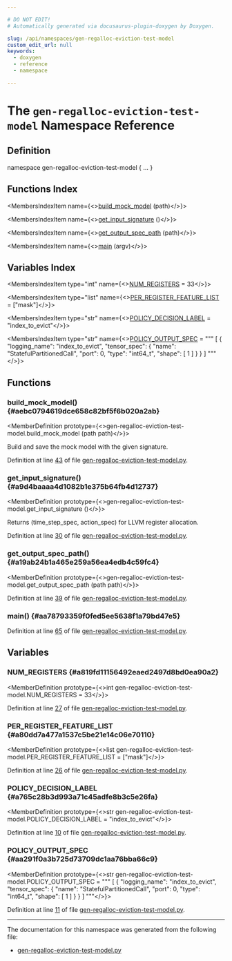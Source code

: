 ```yaml
---

# DO NOT EDIT!
# Automatically generated via docusaurus-plugin-doxygen by Doxygen.

slug: /api/namespaces/gen-regalloc-eviction-test-model
custom_edit_url: null
keywords:
  - doxygen
  - reference
  - namespace

---
```





# The `gen-regalloc-eviction-test-model` Namespace Reference

<DoxygenPage pluginConfig={pluginConfig}>



## Definition

<CodeBlock>namespace gen-regalloc-eviction-test-model &#123; ... &#125;</CodeBlock>

## Functions Index

<MembersIndex>

<MembersIndexItem
  name={<><a href="#aebc0794619dce658c82bf5f6b020a2ab">build&#95;mock&#95;model</a> (path)</>}>
</MembersIndexItem>

<MembersIndexItem
  name={<><a href="#a9d4baaaa4d1082b1e375b64fb4d12737">get&#95;input&#95;signature</a> ()</>}>
</MembersIndexItem>

<MembersIndexItem
  name={<><a href="#a19ab24b1a465e259a56ea4edb4c59fc4">get&#95;output&#95;spec&#95;path</a> (path)</>}>
</MembersIndexItem>

<MembersIndexItem
  name={<><a href="#aa78793359f0fed5ee5638f1a79bd47e5">main</a> (argv)</>}>
</MembersIndexItem>

</MembersIndex>

## Variables Index

<MembersIndex>

<MembersIndexItem
  type="int"
  name={<><a href="#a819fd11156492eaed2497d8bd0ea90a2">NUM&#95;REGISTERS</a> =  33</>}>
</MembersIndexItem>

<MembersIndexItem
  type="list"
  name={<><a href="#a80dd7a477a1537c5be21e14c06e70110">PER&#95;REGISTER&#95;FEATURE&#95;LIST</a> =  &#91;&quot;mask&quot;&#93;</>}>
</MembersIndexItem>

<MembersIndexItem
  type="str"
  name={<><a href="#a765c28b3d993a71c45adfe8b3c5e26fa">POLICY&#95;DECISION&#95;LABEL</a> =  &quot;index&#95;to&#95;evict&quot;</>}>
</MembersIndexItem>

<MembersIndexItem
  type="str"
  name={<><a href="#aa291f0a3b725d73709dc1aa76bba66c9">POLICY&#95;OUTPUT&#95;SPEC</a> =  &quot;&quot;&quot;
&#91;
    &#123;
        &quot;logging&#95;name&quot;: &quot;index&#95;to&#95;evict&quot;,
        &quot;tensor&#95;spec&quot;: &#123;
            &quot;name&quot;: &quot;StatefulPartitionedCall&quot;,
            &quot;port&quot;: 0,
            &quot;type&quot;: &quot;int64&#95;t&quot;,
            &quot;shape&quot;: &#91;
                1
            &#93;
        &#125;
    &#125;
&#93;
&quot;&quot;&quot;</>}>
</MembersIndexItem>

</MembersIndex>


<SectionDefinition>

## Functions

### build&#95;mock&#95;model() {#aebc0794619dce658c82bf5f6b020a2ab}

<MemberDefinition
  prototype={<>gen-regalloc-eviction-test-model.build&#95;mock&#95;model (path path)</>}>

<CodeBlock>Build and save the mock model with the given signature.</CodeBlock>

Definition at line <a href="/docs/api/files/lib/lib/analysis/lib/analysis/models/gen-regalloc-eviction-test-model-py/#l00043">43</a> of file <a href="/docs/api/files/lib/lib/analysis/lib/analysis/models/gen-regalloc-eviction-test-model-py">gen-regalloc-eviction-test-model.py</a>.
</MemberDefinition>

### get&#95;input&#95;signature() {#a9d4baaaa4d1082b1e375b64fb4d12737}

<MemberDefinition
  prototype={<>gen-regalloc-eviction-test-model.get&#95;input&#95;signature ()</>}>

<CodeBlock>Returns (time&#95;step&#95;spec, action&#95;spec) for LLVM register allocation.</CodeBlock>

Definition at line <a href="/docs/api/files/lib/lib/analysis/lib/analysis/models/gen-regalloc-eviction-test-model-py/#l00030">30</a> of file <a href="/docs/api/files/lib/lib/analysis/lib/analysis/models/gen-regalloc-eviction-test-model-py">gen-regalloc-eviction-test-model.py</a>.
</MemberDefinition>

### get&#95;output&#95;spec&#95;path() {#a19ab24b1a465e259a56ea4edb4c59fc4}

<MemberDefinition
  prototype={<>gen-regalloc-eviction-test-model.get&#95;output&#95;spec&#95;path (path path)</>}>

Definition at line <a href="/docs/api/files/lib/lib/analysis/lib/analysis/models/gen-regalloc-eviction-test-model-py/#l00039">39</a> of file <a href="/docs/api/files/lib/lib/analysis/lib/analysis/models/gen-regalloc-eviction-test-model-py">gen-regalloc-eviction-test-model.py</a>.
</MemberDefinition>

### main() {#aa78793359f0fed5ee5638f1a79bd47e5}

<MemberDefinition
  prototype="gen-regalloc-eviction-test-model.main (argv argv)">

Definition at line <a href="/docs/api/files/lib/lib/analysis/lib/analysis/models/gen-regalloc-eviction-test-model-py/#l00065">65</a> of file <a href="/docs/api/files/lib/lib/analysis/lib/analysis/models/gen-regalloc-eviction-test-model-py">gen-regalloc-eviction-test-model.py</a>.
</MemberDefinition>

</SectionDefinition>

<SectionDefinition>

## Variables

### NUM&#95;REGISTERS {#a819fd11156492eaed2497d8bd0ea90a2}

<MemberDefinition
  prototype={<>int gen-regalloc-eviction-test-model.NUM&#95;REGISTERS =  33</>}>

Definition at line <a href="/docs/api/files/lib/lib/analysis/lib/analysis/models/gen-regalloc-eviction-test-model-py/#l00027">27</a> of file <a href="/docs/api/files/lib/lib/analysis/lib/analysis/models/gen-regalloc-eviction-test-model-py">gen-regalloc-eviction-test-model.py</a>.
</MemberDefinition>

### PER&#95;REGISTER&#95;FEATURE&#95;LIST {#a80dd7a477a1537c5be21e14c06e70110}

<MemberDefinition
  prototype={<>list gen-regalloc-eviction-test-model.PER&#95;REGISTER&#95;FEATURE&#95;LIST =  &#91;&quot;mask&quot;&#93;</>}>

Definition at line <a href="/docs/api/files/lib/lib/analysis/lib/analysis/models/gen-regalloc-eviction-test-model-py/#l00026">26</a> of file <a href="/docs/api/files/lib/lib/analysis/lib/analysis/models/gen-regalloc-eviction-test-model-py">gen-regalloc-eviction-test-model.py</a>.
</MemberDefinition>

### POLICY&#95;DECISION&#95;LABEL {#a765c28b3d993a71c45adfe8b3c5e26fa}

<MemberDefinition
  prototype={<>str gen-regalloc-eviction-test-model.POLICY&#95;DECISION&#95;LABEL =  &quot;index&#95;to&#95;evict&quot;</>}>

Definition at line <a href="/docs/api/files/lib/lib/analysis/lib/analysis/models/gen-regalloc-eviction-test-model-py/#l00010">10</a> of file <a href="/docs/api/files/lib/lib/analysis/lib/analysis/models/gen-regalloc-eviction-test-model-py">gen-regalloc-eviction-test-model.py</a>.
</MemberDefinition>

### POLICY&#95;OUTPUT&#95;SPEC {#aa291f0a3b725d73709dc1aa76bba66c9}

<MemberDefinition
  prototype={<>str gen-regalloc-eviction-test-model.POLICY&#95;OUTPUT&#95;SPEC =  &quot;&quot;&quot;
&#91;
    &#123;
        &quot;logging&#95;name&quot;: &quot;index&#95;to&#95;evict&quot;,
        &quot;tensor&#95;spec&quot;: &#123;
            &quot;name&quot;: &quot;StatefulPartitionedCall&quot;,
            &quot;port&quot;: 0,
            &quot;type&quot;: &quot;int64&#95;t&quot;,
            &quot;shape&quot;: &#91;
                1
            &#93;
        &#125;
    &#125;
&#93;
&quot;&quot;&quot;</>}>

Definition at line <a href="/docs/api/files/lib/lib/analysis/lib/analysis/models/gen-regalloc-eviction-test-model-py/#l00011">11</a> of file <a href="/docs/api/files/lib/lib/analysis/lib/analysis/models/gen-regalloc-eviction-test-model-py">gen-regalloc-eviction-test-model.py</a>.
</MemberDefinition>

</SectionDefinition>

<hr/>

The documentation for this namespace was generated from the following file:

<ul>
<li><a href="/docs/api/files/lib/lib/analysis/lib/analysis/models/gen-regalloc-eviction-test-model-py">gen-regalloc-eviction-test-model.py</a></li>
</ul>

</DoxygenPage>
